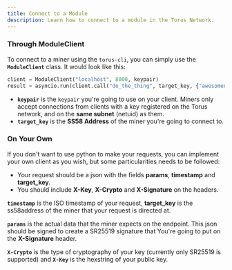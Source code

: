 ```yaml
---
title: Connect to a Module
description: Learn how to connect to a module in the Torus Network.
---
```


### Through ModuleClient

To connect to a miner using the `torus-cli`, you can simply use the **`ModuleClient`** class. It would look like this:

```py
client = ModuleClient("localhost", 8000, keypair)
result = asyncio.run(client.call("do_the_thing", target_key, {"awesomeness": 45, "extra": "hi"}))
```

- **`keypair`** is the `keypair` you're going to use on your client.
  Miners only accept connections from clients with a key registered on the Torus network, and on the **same subnet** (netuid) as them.
- **`target_key`** is the **SS58 Address** of the miner you're going to connect to.

### On Your Own

If you don't want to use python to make your requests, you can implement your own client as you wish, but some
particularities needs to be followed:

- Your request should be a json with the fields **params**, **timestamp** and **target_key**.
- You should include **X-Key**, **X-Crypto** and **X-Signature** on the headers.

**`timestamp`** is the ISO timestamp of your request, **target_key** is the ss58address of the miner that your request is directed at.

**`params`** is the actual data that the miner expects on the endpoint. This json should be signed to create a SR25519 signature that
You're going to put on the **X-Signature** header.

**`X-Crypto`** is the type of cryptography of your key (currently only SR25519 is supported) and
**`X-Key`** is the hexstring of your public key.
